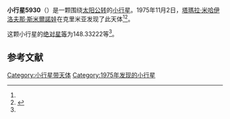{{Infobox planet
| bgcolour = #FFFFC0
| name = 5930 Zhiganov
| symbol = 
| image = 
| caption = 
| discovery = yes
| discovery_ref = 
| discoverer = [[塔瑪拉·米哈伊洛夫那·斯米爾諾娃|塔瑪拉·米哈伊洛夫那·斯米爾諾娃]]
| discovery_site = [[克里米亚|克里米亚]] 
| discovered = 1975年11月2日
| designations = yes
| mp_name = 
| named_after = 
| alt_names = 1975 VW2/ 1978 PY / 1991 HJ
| mp_category = [[主带小行星|主带小行星]]
| orbit_ref = <ref name="a">[http://ssd.jpl.nasa.gov/sbdb.cgi?sstr=5930 5930 Zhiganov] {{Wayback|url=http://ssd.jpl.nasa.gov/sbdb.cgi?sstr=5930 |date=20201124022451 }}，小行星數據庫瀏覽器（JPL Small-Body Database Browser）－[[美国国家航空航天局|美国国家航空航天局]]喷气推进实验室</ref>
| epoch = 2456400.5 (2013年4月18日更新)
| aphelion = {{convert|2.4530652|AU|km|3|abbr=on|lk=out}}
| perihelion = {{convert|2.0468568|AU|km|3|abbr=on}}
| semimajor = {{convert|2.2499610|AU|km|3|abbr=on}}
| eccentricity = 0.0902701
| period = 1232.710001 [[日|日]]<br />3.37[[儒略年|儒略年]]
| avg_speed = 
| inclination = 4.81568
| asc_node = 141.10479
| mean_anomaly = 
| arg_peri = 148.33222
| satellites = 
| physical_characteristics = yes
| dimensions = 
| mass = 
| density = 
| surface_grav = 
| escape_velocity = 
| sidereal_day = 
| axial_tilt = 
| pole_ecliptic_lat = 
| pole_ecliptic_lon = 
| albedo = 
| temperatures= 
| temp_name1 = 
| mean_temp_1 = 
| max_temp_1 = 
| temp_name2 = 
| max_temp_2 = 
| spectral_type = 
| abs_magnitude = 148.33222
}}

'''小行星5930'''（{{lang-en|5930 Zhiganov}}）是一颗围绕[[太阳|太阳]][[公转|公转]]的[[小行星|小行星]]。1975年11月2日，[[塔瑪拉·米哈伊洛夫那·斯米爾諾娃|塔瑪拉·米哈伊洛夫那·斯米爾諾娃]]在克里米亚发现了此天体<ref name="a" /><ref>{{cite news|title=小行星列表|url=http://cfa-www.harvard.edu/iau/lists/NumberedMPs.txt|accessdate=2013-07-08|newspaper=哈佛大学|archive-date=2008-05-17|archive-url=https://web.archive.org/web/20080517010638/http://cfa-www.harvard.edu/iau/lists/NumberedMPs.txt|dead-url=no}}</ref>。

这颗小行星的[[绝对星等|绝对星等]]为148.33222等<ref name="a" />。

==参考文献==
{{reflist}}
{{Minor Planet Number|[[小行星5929|小行星5929]]|[[小行星5931|小行星5931]]}}

{{小天体}}

[[Category:小行星带天体|Category:小行星带天体]]
[[Category:1975年发现的小行星|Category:1975年发现的小行星]]

{{asteroid-stub}}